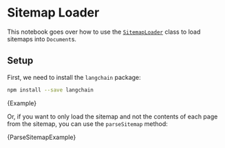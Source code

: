# Sitemap Loader

This notebook goes over how to use the [`SitemapLoader`](https://api.js.langchain.com/classes/langchain_document_loaders_web_sitemap.SitemapLoader.html) class to load sitemaps into `Document`s.

## Setup

First, we need to install the `langchain` package:


<IntegrationInstallTooltip></IntegrationInstallTooltip>

```bash npm2yarn
npm install --save langchain
```


<CodeBlock language="typescript">{Example}</CodeBlock>


Or, if you want to only load the sitemap and not the contents of each page from the sitemap, you can use the `parseSitemap` method:


<CodeBlock language="typescript">{ParseSitemapExample}</CodeBlock>